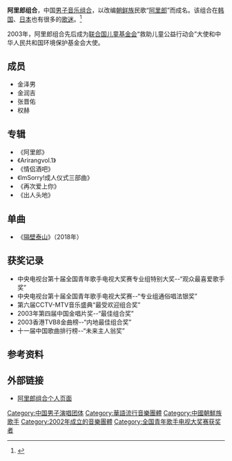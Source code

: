 {{blpsources|time=2022-01-22}}
{{Infobox_Band
| type = 組合
| years_active = 2003年至今
| origin = [[吉林|吉林]]
| country = {{PRC}}
| music_genre = [[流行音樂|流行音樂]]
| record_label = 明骏音乐
| current_members = 金泽男<br>金润吉<br>张晋佑<br>权赫}}

'''阿里郎组合'''，中国[[男子音乐组合|男子音乐组合]]，以改编[[朝鲜族|朝鲜族]]民歌“[[阿里郎|阿里郎]]”而成名。该组合在[[韩国|韩国]]、[[日本|日本]]也有很多的[[歌迷|歌迷]]。<ref>{{Cite web|title=内地组合迈入国际市场 阿里郎组合打进日韩(图)|url=http://news.xinhuanet.com/audio/2003-07/15/content_973941.htm|accessdate=2019-12-21|date=2003-07-15|publisher=新华网|archiveurl=https://web.archive.org/web/20130123021603/http://news.xinhuanet.com/audio/2003-07/15/content_973941.htm|archivedate=2013-01-23|dead-url=yes}}</ref>

2003年，阿里郎组合先后成为[[联合国儿童基金会|联合国儿童基金会]]“救助儿童公益行动会”大使和中华人民共和国环境保护基金会大使。

==成员==
*金泽男
*金润吉
*张晋佑
*权赫

==专辑==      
*《阿里郎》
*《Arirangvol.1》
*《情侣酒吧》
*《ImSorry!成人仪式三部曲》
*《再次爱上你》
*《出人头地》

==单曲==
*《[[隔壁泰山|隔壁泰山]]》（2018年）

==获奖记录==        
*中央电视台第十届全国青年歌手电视大奖赛专业组特别大奖--“观众最喜爱歌手奖”
*中央电视台第十届全国青年歌手电视大奖赛--“专业组通俗唱法银奖”
*第六届CCTV-MTV音乐盛典“最受欢迎组合奖”
*2003年第四届中国金唱片奖--“最佳组合奖”
*2003香港TVB8金曲榜--“内地最佳组合奖”
*十一届中国歌曲排行榜--“未来主人翁奖”

==参考资料==
{{reflist}}

==外部链接==
*[https://web.archive.org/web/20071030035648/http://a8.ent.tom.com/user/user_index.php?username=ariring 阿里郎组合个人页面]

{{中歌会}}
[[Category:中国男子演唱团体|Category:中国男子演唱团体]]
[[Category:華語流行音樂團體|Category:華語流行音樂團體]]
[[Category:中國朝鮮族歌手|Category:中國朝鮮族歌手]]
[[Category:2002年成立的音樂團體|Category:2002年成立的音樂團體]]
[[Category:全国青年歌手电视大奖赛获奖者|Category:全国青年歌手电视大奖赛获奖者]]